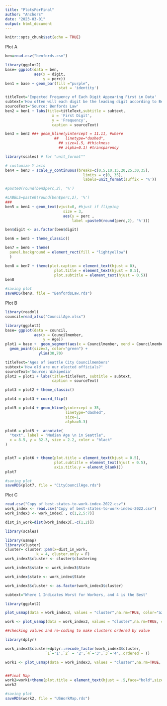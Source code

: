 ```yaml
---
title: "PlotsForFinal"
author: "Anchors"
date: "2023-03-01"
output: html_document
---
```


```r
knitr::opts_chunk$set(echo = TRUE)
```

Plot A

```r
ben=read.csv("benfords.csv")

library(ggplot2)
base= ggplot(data = ben,
             aes(x = digit,
                 y = perc))
ben1 = base + geom_bar(fill ="purple",
                        stat = 'identity') 

titleText='Expected Frequency of Each Digit Appearing First in Data'
subtext='How often will each digit be the leading digit according to Benford?'
sourceText='Source: Benfords Law'
ben2 = ben1 + labs(title=titleText,subtitle = subtext,
                     x = 'First Digit',
                     y = 'Frequency',
                     caption = sourceText)

ben3 = ben2 ##+ geom_hline(yintercept = 11.11, #where
                      ##   linetype="dashed",
                        ## size=1.5, #thickness
                        ## alpha=0.1) #transparency

library(scales) # for "unit_format""

# customize Y axis
ben4 = ben3 + scale_y_continuous(breaks=c(0,5,10,15,20,25,30,35),
                                   limits = c(0, 35),
                                   labels=unit_format(suffix = '%'))

#paste0(round(ben$perc,2), '%')

#LABELS=paste0(round(ben$perc,2), '%')
###
ben5 = ben4 + geom_text(vjust=0, #hjust if flipping
                          size = 3,
                          aes(y = perc ,
                              label =paste0(round(perc,2), '%')))

ben$digit <- as.factor(ben$digit)

ben6 = ben5 + theme_classic()

ben7 = ben6 + theme(
  panel.background = element_rect(fill = "lightyellow")
  )

ben8 = ben7 + theme(plot.caption = element_text(hjust = 0),
                      plot.title = element_text(hjust = 0.5),
                      plot.subtitle = element_text(hjust = 0.5))
ben8
```

```r
#saving plot
saveRDS(ben8, file = "BenfordsLaw.rds")
```

Plot B

```r
library(readxl)
council=read_xlsx("CouncilAge.xlsx")

library(ggplot2)
base= ggplot(data = council,
             aes(x = Councilmember,
                 y = Age))
plot1 = base +  geom_segment(aes(x = Councilmember, xend = Councilmember, y = Age, yend = 35),  color="darkgrey")+
  geom_point(size=3, color="green") +
               ylim(30,70)

titleText='Ages of Seattle City Councilmembers'
subtext='How old are our elected officials?'
sourceText='Source: Wikipedia'
plot2 = plot1 + labs(title=titleText, subtitle = subtext,
                     caption = sourceText)

plot3 = plot2 + theme_classic()

plot4 = plot3 + coord_flip()

plot5 = plot4 + geom_hline(yintercept = 35, 
                           linetype="dashed", 
                           size=1, 
                           alpha=0.3)

plot6 = plot5 +  annotate(
  "text", label = "Median Age \n in Seattle",
  x = 8.5, y = 32.3, size = 2.2, color = "black"
)


plot7 = plot6 + theme(plot.title = element_text(hjust = 0.5),
                      plot.subtitle = element_text(hjust = 0.5),
                      axis.title.y = element_blank())
plot7
```

```r
#saving plot
saveRDS(plot7, file = "CityCouncilAge.rds")
```

Plot C

```r

read.csv("Copy of best-states-to-work-index-2022.csv")
work_index <- read.csv("Copy of best-states-to-work-index-2022.csv")
work_index3 <- work_index[ , c(1,2,5:7)]

dist_in_work=dist(work_index3[,-c(1,2)])

library(scales)

library(usmap)
library(cluster)
cluster= cluster::pam(x=dist_in_work,
              k = 4, cluster.only = F)
work_index3$cluster <- cluster$clustering

work_index3$state <- work_index3$State

work_index$state <- work_index$State

work_index3$cluster <- as.factor(work_index3$cluster)

subtext="Where 1 Indicates Worst for Workers, and 4 is the Best"

library(ggplot2)

plot_usmap(data = work_index3, values = "cluster",na.rm=TRUE, color="azure4")+scale_fill_brewer(palette='RdYlBu')+ labs(title = "Best States to Work on a Scale of 1 to 4",subtitle = subtext)+ theme(legend.title=element_blank())

work <- plot_usmap(data = work_index3, values = "cluster",na.rm=TRUE, color="azure4")+ scale_fill_brewer(palette='RdYlBu')+ labs(title = "Best States to Work on a Scale of 1 to 4",subtitle = subtext)+ theme(legend.title=element_blank())

##checking values and re-coding to make clusters ordered by value

library(dplyr)

work_index3$cluster=dplyr::recode_factor(work_index3$cluster, 
                  `1`='1',`2` = '2',`4`='3',`3`='4',.ordered = T)

work1 <- plot_usmap(data = work_index3, values = "cluster",na.rm=TRUE, color="azure4")+ scale_fill_brewer(palette='RdYlBu')+ labs(title = "Best States to Work on a Scale of 1 to 4",subtitle = subtext)+ theme(legend.title=element_blank())


##Final Map
work2=work1+theme(plot.title = element_text(hjust = .5,face="bold",size = 14),plot.subtitle = element_text(hjust = .5,face="italic"))
work2
```

```r
#saving plot
saveRDS(work2, file = "USWorkMap.rds")
```

